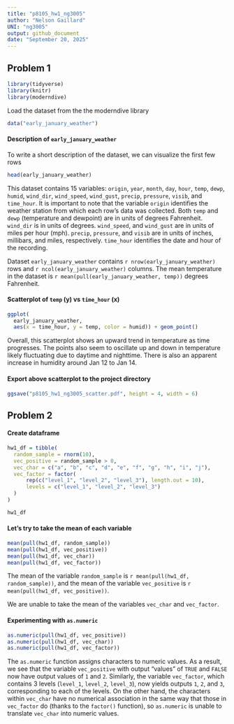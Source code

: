 ```yaml
---
title: "p8105_hw1_ng3005"
author: "Nelson Gaillard"
UNI: "ng3005"
output: github_document
date: "September 20, 2025"
---
```


## Problem 1

```r
library(tidyverse)
library(knitr)
library(moderndive)
```

Load the dataset from the the moderndive library

```r
data("early_january_weather")
```

#### Description of `early_january_weather`

To write a short description of the dataset, we can visualize the first few rows

```r
head(early_january_weather)
```

This dataset contains 15 variables: `origin`, `year`, `month`, `day`, `hour`, `temp`, `dewp`, `humid`, `wind_dir`, `wind_speed`, `wind_gust`, `precip`, `pressure`, `visib`, and `time_hour`. It is important to note that the variable `origin` identifies the weather station from which each row's data was collected. Both `temp` and `dewp` (temperature and dewpoint) are in units of degrees Fahrenheit. `wind_dir` is in units of degrees. `wind_speed`, and `wind_gust` are in units of miles per hour (mph). `precip`, `pressure`, and `visib` are in units of inches, millibars, and miles, respectively. `time_hour` identifies the date and hour of the recording.

Dataset `early_january_weather` contains `r nrow(early_january_weather)` rows and `r ncol(early_january_weather)` columns. The mean temperature in the dataset is `r mean(pull(early_january_weather, temp))` degrees Fahrenheit. 

#### Scatterplot of `temp` (y) vs `time_hour` (x)

```r
ggplot(
  early_january_weather, 
  aes(x = time_hour, y = temp, color = humid)) + geom_point()
```

Overall, this scatterplot shows an upward trend in temperature as time progresses. The points also seem to oscillate up and down in temperature likely fluctuating due to daytime and nighttime. There is also an apparent increase in humidity around Jan 12 to Jan 14. 

#### Export above scatterplot to the project directory

```r
ggsave("p8105_hw1_ng3005_scatter.pdf", height = 4, width = 6)
```

## Problem 2

#### Create dataframe

```r
hw1_df = tibble(
  random_sample = rnorm(10),
  vec_positive = random_sample > 0,
  vec_char = c("a", "b", "c", "d", "e", "f", "g", "h", "i", "j"),
  vec_factor = factor(
      rep(c("level_1", "level_2", "level_3"), length.out = 10),
      levels = c("level_1", "level_2", "level_3")
  )
)

hw1_df
```

#### Let's try to take the mean of each variable

```r
mean(pull(hw1_df, random_sample))
mean(pull(hw1_df, vec_positive))
mean(pull(hw1_df, vec_char))
mean(pull(hw1_df, vec_factor))
```

The mean of the variable `random_sample` is `r mean(pull(hw1_df, random_sample))`, and the mean of the variable `vec_positive` is `r mean(pull(hw1_df, vec_positive))`.

We are unable to take the mean of the variables `vec_char` and `vec_factor`. 

#### Experimenting with `as.numeric`

```r
as.numeric(pull(hw1_df, vec_positive))
as.numeric(pull(hw1_df, vec_char))
as.numeric(pull(hw1_df, vec_factor))
```

The `as.numeric` function assigns characters to numeric values. As a result, we see that the variable `vec_positive` with output "values" of `TRUE` and `FALSE` now have output values of `1` and `2`. Similarly, the variable `vec_factor`, which contains 3 levels (`level_1`, `level_2`, `level_3`), now yields outputs `1`, `2`, and `3`, corresponding to each of the levels. On the other hand, the characters within `vec_char` have no numerical association in the same way that those in `vec_factor` do (thanks to the `factor()` function), so `as.numeric` is unable to translate `vec_char` into numeric values. 





